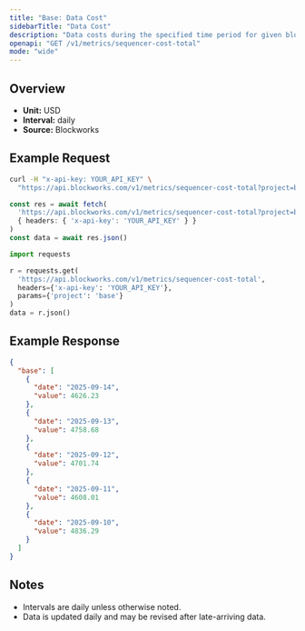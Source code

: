 ```yaml
---
title: "Base: Data Cost"
sidebarTitle: "Data Cost"
description: "Data costs during the specified time period for given blockchain."
openapi: "GET /v1/metrics/sequencer-cost-total"
mode: "wide"
---
```


## Overview

- **Unit:** USD
- **Interval:** daily
- **Source:** Blockworks

## Example Request

<CodeGroup>

```bash cURL
curl -H "x-api-key: YOUR_API_KEY" \
  "https://api.blockworks.com/v1/metrics/sequencer-cost-total?project=base"
```

```typescript TypeScript
const res = await fetch(
  'https://api.blockworks.com/v1/metrics/sequencer-cost-total?project=base',
  { headers: { 'x-api-key': 'YOUR_API_KEY' } }
)
const data = await res.json()
```

```python Python
import requests

r = requests.get(
  'https://api.blockworks.com/v1/metrics/sequencer-cost-total',
  headers={'x-api-key': 'YOUR_API_KEY'},
  params={'project': 'base'}
)
data = r.json()
```

</CodeGroup>

## Example Response

```json
{
  "base": [
    {
      "date": "2025-09-14",
      "value": 4626.23
    },
    {
      "date": "2025-09-13",
      "value": 4758.68
    },
    {
      "date": "2025-09-12",
      "value": 4701.74
    },
    {
      "date": "2025-09-11",
      "value": 4608.01
    },
    {
      "date": "2025-09-10",
      "value": 4836.29
    }
  ]
}
```

## Notes
- Intervals are daily unless otherwise noted.
- Data is updated daily and may be revised after late-arriving data.